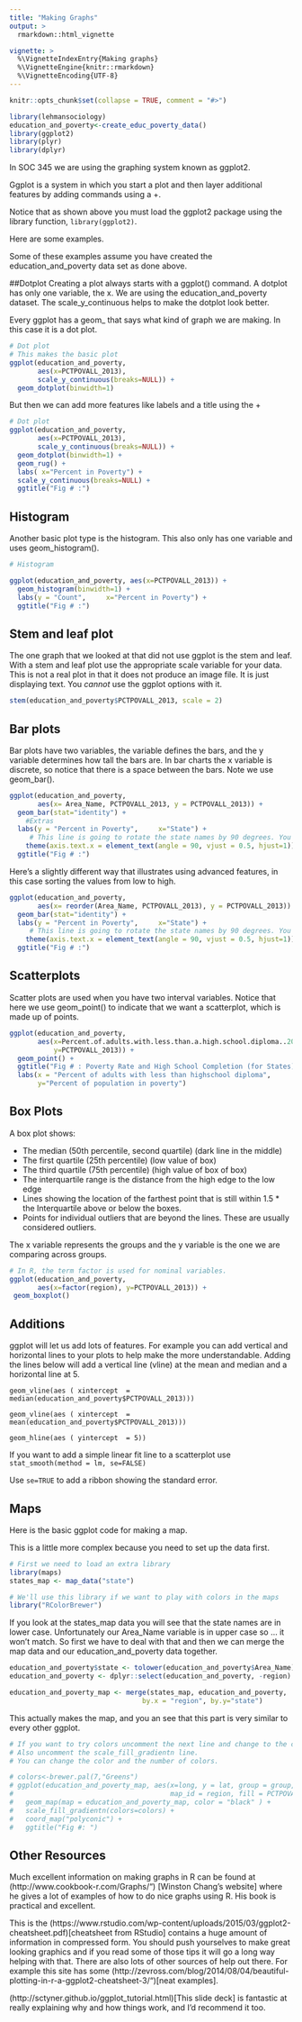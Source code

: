 ```yaml
---
title: "Making Graphs"
output: > 
  rmarkdown::html_vignette 

vignette: >
  %\VignetteIndexEntry{Making graphs}
  %\VignetteEngine{knitr::rmarkdown}
  %\VignetteEncoding{UTF-8}
---
```

```r
knitr::opts_chunk$set(collapse = TRUE, comment = "#>")
```

```r

library(lehmansociology)
education_and_poverty<-create_educ_poverty_data()
library(ggplot2)
library(plyr)
library(dplyr)
```
In SOC 345 we are using the graphing system known as ggplot2.

Ggplot is a system in which you start a plot and then layer additional features by adding 
commands using a +.

Notice that as shown above you must load the ggplot2 package using the library function, 
`library(ggplot2)`.

Here are some examples. 

Some of these examples assume you have created the education_and_poverty data set as done above.


##Dotplot
Creating a plot always starts with a  ggplot()  command.
A dotplot has only one variable, the x. 
We are using the education_and_poverty dataset.
The scale_y_continuous helps to make the dotplot look better.

Every ggplot has a geom_  that says what kind of graph we are making.  In this case it is a dot plot.

````r
# Dot plot
# This makes the basic plot
ggplot(education_and_poverty,
       aes(x=PCTPOVALL_2013),
       scale_y_continuous(breaks=NULL)) +
  geom_dotplot(binwidth=1) 

````

But then we can add more features like labels and a title using the +

````r
# Dot plot
ggplot(education_and_poverty,
       aes(x=PCTPOVALL_2013),
       scale_y_continuous(breaks=NULL)) +
  geom_dotplot(binwidth=1) +
  geom_rug() +
  labs( x="Percent in Poverty") +
  scale_y_continuous(breaks=NULL) +
  ggtitle("Fig # :")

````

## Histogram

Another basic plot type is the histogram. 
This also only has one variable and uses geom_histogram().

````r
# Histogram

ggplot(education_and_poverty, aes(x=PCTPOVALL_2013)) +
  geom_histogram(binwidth=1) +
  labs(y = "Count",     x="Percent in Poverty") +
  ggtitle("Fig # :")

````

## Stem and leaf plot

The one graph that we looked at that did not use ggplot is the stem and leaf.
With a stem and leaf plot use the appropriate scale variable for your data. 
This is not a real plot in that it does not produce an image file. It is just displaying text. You *cannot* use the ggplot options with it.

```r

stem(education_and_poverty$PCTPOVALL_2013, scale = 2)

```


## Bar plots
Bar plots have two variables, the  variable defines the bars, and the y variable determines how tall the bars are.
In bar charts the x variable is discrete, so notice that there is a space between the bars.
Note we use geom_bar().

```r

ggplot(education_and_poverty, 
       aes(x= Area_Name, PCTPOVALL_2013, y = PCTPOVALL_2013)) +
  geom_bar(stat="identity") +
    #Extras
  labs(y = "Percent in Poverty",     x="State") +
     # This line is going to rotate the state names by 90 degrees. You can try other values.
    theme(axis.text.x = element_text(angle = 90, vjust = 0.5, hjust=1)) +
  ggtitle("Fig # :")

```

Here's a slightly different way that illustrates using advanced features, in this case sorting the values from low to high.

```r

ggplot(education_and_poverty, 
       aes(x= reorder(Area_Name, PCTPOVALL_2013), y = PCTPOVALL_2013)) +
  geom_bar(stat="identity") +
  labs(y = "Percent in Poverty",     x="State") +
     # This line is going to rotate the state names by 90 degrees. You can try other values.
    theme(axis.text.x = element_text(angle = 90, vjust = 0.5, hjust=1)) +
  ggtitle("Fig # :")

```


## Scatterplots

Scatter plots are used when you have two interval variables.
Notice that here we use geom_point() to indicate that we want a scatterplot, which is made up of points. 

```r
ggplot(education_and_poverty,
       aes(x=Percent.of.adults.with.less.than.a.high.school.diploma..2009.2013,
           y=PCTPOVALL_2013)) +
  geom_point() +
  ggtitle("Fig # : Poverty Rate and High School Completion (for States)") +
  labs(x = "Percent of adults with less than highschool diploma",  
       y="Percent of population in poverty") 
```


## Box Plots
A box plot shows: 

 * The median (50th percentile, second quartile) (dark line in the middle)
 * The first quartile (25th percentile) (low value of box)
 * The third quartile (75th percentile) (high value of box of box)
 * The interquartile range is the distance from the high edge to the low edge
 * Lines showing the location of the farthest point that is still within  1.5 * the Interquartile above or below the boxes.
 * Points for individual outliers that are beyond the lines. These are usually considered outliers.
 
The x variable represents the groups and the y variable is the one we are comparing across groups.
 
```r

# In R, the term factor is used for nominal variables.
ggplot(education_and_poverty, 
       aes(x=factor(region), y=PCTPOVALL_2013)) +
 geom_boxplot()

```

## Additions

ggplot will let us add lots of features. 
For example you can add vertical and horizontal lines to your plots to help make the more understandable.
Adding the lines below will add a vertical line (vline) at the mean and median and a horizontal line at 5.

   `geom_vline(aes ( xintercept  = median(education_and_poverty$PCTPOVALL_2013)))`
 
   `geom_vline(aes ( xintercept  = mean(education_and_poverty$PCTPOVALL_2013)))`  

   `geom_hline(aes ( yintercept  = 5))` 
   
If you want to add a simple linear fit line to a scatterplot use 
    `stat_smooth(method = lm, se=FALSE)`  
    
Use `se=TRUE` to add a ribbon showing the standard error.   
    
## Maps

Here is the basic ggplot code for making a map.

This is a little more complex because you need to set up the data first.
```r
# First we need to load an extra library
library(maps)
states_map <- map_data("state")

# We'll use this library if we want to play with colors in the maps
library("RColorBrewer")

```
If you look at the states_map data you will see that the state names are in lower case.
Unfortunately our Area_Name variable is in upper case so ... it won't match.  So first we have to deal with that and then we can merge the map data and our education_and_poverty data together.

```r

education_and_poverty$state <- tolower(education_and_poverty$Area_Name)
education_and_poverty <- dplyr::select(education_and_poverty, -region)

education_and_poverty_map <- merge(states_map, education_and_poverty, 
                                 by.x = "region", by.y="state")

```


This actually makes the map, and you an see that this part is very similar to every other ggplot.

```r
# If you want to try colors uncomment the next line and change to the color you want.
# Also uncomment the scale_fill_gradientn line.
# You can change the color and the number of colors.

# colors<-brewer.pal(7,"Greens")
# ggplot(education_and_poverty_map, aes(x=long, y = lat, group = group, 
#                                       map_id = region, fill = PCTPOVALL_2013)) +
#   geom_map(map = education_and_poverty_map, color = "black" ) +
#   scale_fill_gradientn(colors=colors) +
#   coord_map("polyconic") +
#   ggtitle("Fig #: ")

```

## Other Resources

Much excellent information on making graphs in R can be found at (http://www.cookbook-r.com/Graphs/") [Winston Chang's website] where he gives a lot of examples of how to do nice graphs using R. His book is practical and excellent.</p>
<p>This is the (https://www.rstudio.com/wp-content/uploads/2015/03/ggplot2-cheatsheet.pdf)[cheatsheet from RStudio] contains a huge amount of information in compressed form. 
You should push yourselves to make great looking graphics and if you read some of those tips it will go a long way helping with that.
There are also lots of other sources of help out there. For example this site has some  (http://zevross.com/blog/2014/08/04/beautiful-plotting-in-r-a-ggplot2-cheatsheet-3/")[neat examples].

(http://sctyner.github.io/ggplot_tutorial.html)[This slide deck] is fantastic at really explaining why and how things work, and I'd recommend it too.
